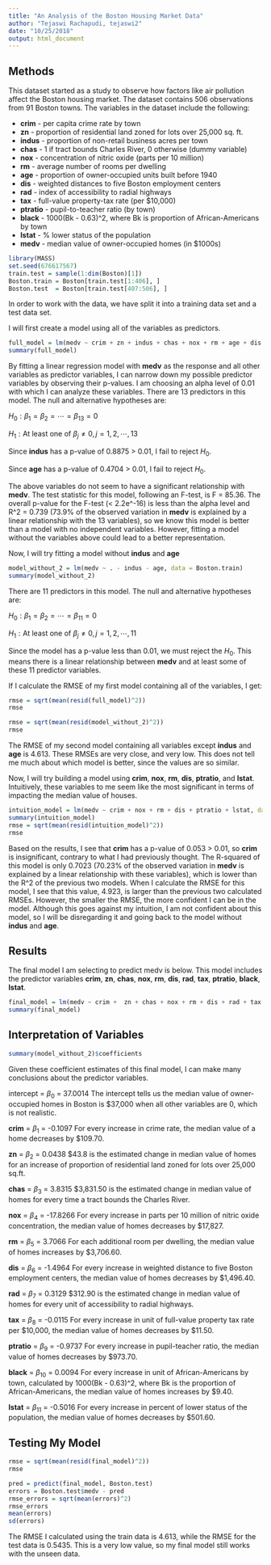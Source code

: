```yaml
---
title: "An Analysis of the Boston Housing Market Data"
author: "Tejaswi Rachapudi, tejaswi2"
date: "10/25/2018"
output: html_document
---
```

## Methods
This dataset started as a study to observe how factors like air pollution affect the Boston housing market. The dataset contains 506 observations from 91 Boston towns. The variables in the dataset include the following:

 * **crim** - per capita crime rate by town
 * **zn** - proportion of residential land zoned for lots over 25,000 sq. ft.
 * **indus** - proportion of non-retail business acres per town 
 * **chas** - 1 if tract bounds Charles River, 0 otherwise (dummy variable)
 * **nox** - concentration of nitric oxide (parts per 10 million)
 * **rm** - average number of rooms per dwelling
 * **age** - proportion of owner-occupied units built before 1940
 * **dis** - weighted distances to five Boston employment centers
 * **rad** - index of accessibility to radial highways
 * **tax** - full-value property-tax rate (per $10,000)
 * **ptratio** - pupil-to-teacher ratio (by town)
 * **black** - 1000(Bk - 0.63)^2, where Bk is proportion of African-Americans by town
 * **lstat** - % lower status of the population
 * **medv** - median value of owner-occupied homes (in $1000s)
 

```r
library(MASS)
set.seed(676617567)  
train.test = sample(1:dim(Boston)[1])
Boston.train = Boston[train.test[1:406], ]
Boston.test  = Boston[train.test[407:506], ]
```
In order to work with the data, we have split it into a training data set and a test data set. 

I will first create a model using all of the variables as predictors.

```r
full_model = lm(medv ~ crim + zn + indus + chas + nox + rm + age + dis + rad + tax + ptratio + black + lstat, data = Boston.train)
summary(full_model)
```
By fitting a linear regression model with **medv** as the response and all other variables as predictor variables, I can narrow down my possible predictor variables by observing their p-values. I am choosing an alpha level of 0.01 with which I can analyze these variables. There are 13 predictors in this model. The null and alternative hypotheses are:

$H_0: \beta_1 = \beta_2 = \cdots = \beta_{13} = 0$

$H_1: \text{At least one of } \beta_j \neq 0, j = 1, 2, \cdots, 13$

Since **indus** has a p-value of 0.8875 > 0.01, I fail to reject $H_0$.

Since **age** has a p-value of 0.4704 > 0.01, I fail to reject $H_0$.


The above variables do not seem to have a significant relationship with **medv**. The test statistic for this model, following an F-test, is F = 85.36. The overall p-value for the F-test (< 2.2e^-16) is less than the alpha level and R^2 = 0.739 (73.9% of the observed variation in **medv** is explained by a linear relationship with the 13 variables), so we know this model is better than a model with no independent variables. However, fitting a model without the variables above could lead to a better representation. 

Now, I will try fitting a model without **indus** and **age**

```r
model_without_2 = lm(medv ~ . - indus - age, data = Boston.train)
summary(model_without_2)
```
There are 11 predictors in this model. The null and alternative hypotheses are:

$H_0: \beta_1 = \beta_2 = \cdots = \beta_{11} = 0$

$H_1: \text{At least one of } \beta_j \neq 0, j = 1, 2, \cdots, 11$

Since the model has a p-value less than 0.01, we must reject the $H_0$. This means there is a linear relationship between **medv** and at least some of these 11 predictor variables. 

If I calculate the RMSE of my first model containing all of the variables, I get:

```r
rmse = sqrt(mean(resid(full_model)^2))
rmse
```

```r
rmse = sqrt(mean(resid(model_without_2)^2))
rmse
```

The RMSE of my second model containing all variables except **indus** and **age** is 4.613. These RMSEs are very close, and very low. This does not tell me much about which model is better, since the values are so similar. 

Now, I will try building a model using **crim**, **nox**, **rm**, **dis**, **ptratio**, and **lstat**. Intuitively, these variables to me seem like the most significant in terms of impacting the median value of houses.

```r
intuition_model = lm(medv ~ crim + nox + rm + dis + ptratio + lstat, data = Boston.train)
summary(intuition_model)
rmse = sqrt(mean(resid(intuition_model)^2))
rmse
```
Based on the results, I see that **crim** has a p-value of 0.053 > 0.01, so **crim** is insignificant, contrary to what I had previously thought. The R-squared of this model is only 0.7023 (70.23% of the observed variation in **medv** is explained by a linear relationship with these variables), which is lower than the R^2 of the previous two models. When I calculate the RMSE for this model, I see that this value, 4.923, is larger than the previous two calculated RMSEs. However, the smaller the RMSE, the more confident I can be in the model. Although this goes against my intuition, I am not confident about this model, so I will be disregarding it and going back to the model without **indus** and **age**.

## Results

The final model I am selecting to predict medv is below. This model includes the predictor variables **crim**, **zn**, **chas**, **nox**, **rm**, **dis**, **rad**, **tax**, **ptratio**, **black**, **lstat**. 

```r
final_model = lm(medv ~ crim +  zn + chas + nox + rm + dis + rad + tax + ptratio + black + lstat, data = Boston.train)
summary(final_model)
```


## Interpretation of Variables 
```r
summary(model_without_2)$coefficients
```
Given these coefficient estimates of this final model, I can make many conclusions about the predictor variables.

intercept = $\beta_0$ = 37.0014
The intercept tells us the median value of owner-occupied homes in Boston is $37,000 when all other variables are 0, which is not realistic.

**crim** = $\beta_1$ = -0.1097
For every increase in crime rate, the median value of a home decreases by \$109.70.

**zn** = $\beta_2$ = 0.0438
\$43.8 is the estimated change in median value of homes for an increase of proportion of residential land zoned for lots over 25,000 sq.ft.

**chas** = $\beta_3$ = 3.8315
$3,831.50 is the estimated change in median value of homes for every time a tract bounds the Charles River.

**nox** = $\beta_4$ = -17.8266
For every increase in parts per 10 million of nitric oxide concentration, the median value of homes decreases by $17,827.

**rm** = $\beta_5$ = 3.7066
For each additional room per dwelling, the median value of homes increases by $3,706.60. 

**dis** = $\beta_6$ = -1.4964
For every increase in weighted distance to five Boston employment centers, the median value of homes decreases by $1,496.40. 

**rad** = $\beta_7$ = 0.3129
$312.90 is the estimated change in median value of homes for every unit of accessibility to radial highways. 

**tax** = $\beta_8$ = -0.0115
For every increase in unit of full-value property tax rate per $10,000, the median value of homes decreases by \$11.50.

**ptratio** = $\beta_9$ = -0.9737
For every increase in pupil-teacher ratio, the median value of homes decreases by $973.70.

**black** = $\beta_{10}$ = 0.0094
For every increase in unit of African-Americans by town, calculated by 1000(Bk - 0.63)^2, where Bk is the proportion of African-Americans, the median value of homes increases by $9.40.

**lstat** = $\beta_{11}$ = -0.5016
For every increase in percent of lower status of the population, the median value of homes decreases by $501.60.


## Testing My Model

```r
rmse = sqrt(mean(resid(final_model)^2))
rmse

pred = predict(final_model, Boston.test)
errors = Boston.test$medv - pred
rmse_errors = sqrt(mean(errors)^2)
rmse_errors
mean(errors)
sd(errors)
```

The RMSE I calculated using the train data is 4.613, while the RMSE for the test data is 0.5435. This is a very low value, so my final model still works with the unseen data. 



   




